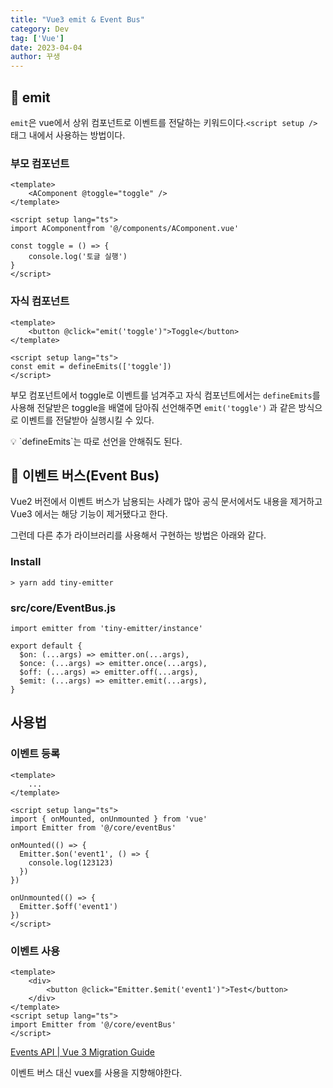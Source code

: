 ```yaml
---
title: "Vue3 emit & Event Bus"
category: Dev
tag: ['Vue']
date: 2023-04-04
author: 꾸생
---
```


## 📌 emit

`emit`은 vue에서 상위 컴포넌트로 이벤트를 전달하는 키워드이다.`<script setup />` 태그 내에서 사용하는 방법이다.

### 부모 컴포넌트

```tsx
<template>
	<AComponent @toggle="toggle" />
</template>

<script setup lang="ts">
import AComponentfrom '@/components/AComponent.vue'

const toggle = () => {
	console.log('토글 실행')
}
</script>
```

### 자식 컴포넌트

```tsx
<template>
	<button @click="emit('toggle')">Toggle</button>
</template>

<script setup lang="ts">
const emit = defineEmits(['toggle'])
</script>
```

부모 컴포넌트에서 toggle로 이벤트를 넘겨주고 자식 컴포넌트에서는 `defineEmits`를 사용해 전달받은 toggle을 배열에 담아줘 선언해주면 `emit('toggle')` 과 같은 방식으로 이벤트를 전달받아 실행시킬 수 있다.

<aside>
💡 `defineEmits`는 따로 선언을 안해줘도 된다.

</aside>

## 📌 이벤트 버스(Event Bus)

Vue2 버전에서 이벤트 버스가 남용되는 사례가 많아 공식 문서에서도 내용을 제거하고 Vue3 에서는 해당 기능이 제거됐다고 한다.

그런데 다른 추가 라이브러리를 사용해서 구현하는 방법은 아래와 같다.

### Install

```tsx
> yarn add tiny-emitter
```

### src/core/EventBus.js

```tsx
import emitter from 'tiny-emitter/instance'

export default {
  $on: (...args) => emitter.on(...args),
  $once: (...args) => emitter.once(...args),
  $off: (...args) => emitter.off(...args),
  $emit: (...args) => emitter.emit(...args),
}
```

## 사용법

### 이벤트 등록

```tsx
<template>
	...
</template>

<script setup lang="ts">
import { onMounted, onUnmounted } from 'vue'
import Emitter from '@/core/eventBus'

onMounted(() => {
  Emitter.$on('event1', () => {
    console.log(123123)
  })
})

onUnmounted(() => {
  Emitter.$off('event1')
})
</script>
```

### 이벤트 사용

```tsx
<template>
	<div>
		<button @click="Emitter.$emit('event1')">Test</button>
	</div>
</template>
<script setup lang="ts">
import Emitter from '@/core/eventBus'
</script>
```

[Events API | Vue 3 Migration Guide](https://v3-migration.vuejs.org/breaking-changes/events-api.html#event-bus)

이벤트 버스 대신 vuex를 사용을 지향해야한다.
